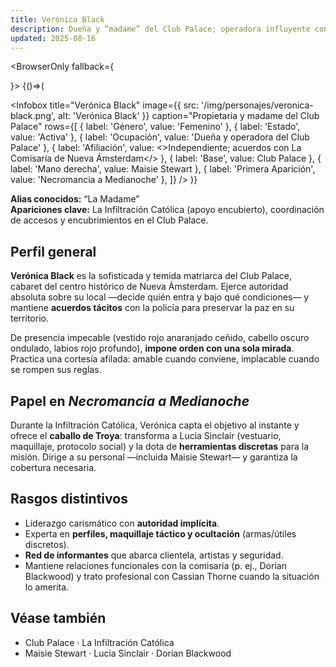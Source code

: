 ```yaml
---
title: Verónica Black
description: Dueña y “madame” del Club Palace; operadora influyente con acuerdos tácticos con la comisaría
updated: 2025-08-16
---
```



<BrowserOnly fallback={<div />}>
{()=>(

  <Infobox
    title="Verónica Black"
    image={{ src: '/img/personajes/veronica-black.png', alt: 'Verónica Black' }}
    caption="Propietaria y madame del Club Palace"
    rows={[
      { label: 'Género', value: 'Femenino' },
      { label: 'Estado', value: 'Activa' },
      { label: 'Ocupación', value: 'Dueña y operadora del Club Palace' },
      { label: 'Afiliación', value: <>Independiente; acuerdos con <Link to="/CrSaSo/lugares/La%20Comisar%C3%ADa%20de%20Nueva%20%C3%81msterdam">La Comisaría de Nueva Ámsterdam</Link></> },
      { label: 'Base', value: <Link to="/CrSaSo/lugares/Club%20Palace">Club Palace</Link> },
      { label: 'Mano derecha', value: <Link to="/CrSaSo/personajes/Maisie%20Stewart">Maisie Stewart</Link> },
      { label: 'Primera Aparición', value: 'Necromancia a Medianoche' },
    ]}
  />
)}
</BrowserOnly>

**Alias conocidos:** “La Madame”  
**Apariciones clave:** <Link to="/CrSaSo/eventos/La%20Infiltraci%C3%B3n%20Cat%C3%B3lica">La Infiltración Católica</Link> (apoyo encubierto), coordinación de accesos y encubrimientos en el <Link to="/CrSaSo/lugares/Club%20Palace">Club Palace</Link>.

## Perfil general
**Verónica Black** es la sofisticada y temida matriarca del <Link to="/CrSaSo/lugares/Club%20Palace">Club Palace</Link>, cabaret del centro histórico de <Link to="/CrSaSo/lugares/Nueva%20%C3%81msterdam">Nueva Ámsterdam</Link>. Ejerce autoridad absoluta sobre su local —decide quién entra y bajo qué condiciones— y mantiene **acuerdos tácitos** con la policía para preservar la paz en su territorio.

De presencia impecable (vestido rojo anaranjado ceñido, cabello oscuro ondulado, labios rojo profundo), **impone orden con una sola mirada**. Practica una cortesía afilada: amable cuando conviene, implacable cuando se rompen sus reglas.

## Papel en *Necromancia a Medianoche*
Durante la <Link to="/CrSaSo/eventos/La%20Infiltraci%C3%B3n%20Cat%C3%B3lica">Infiltración Católica</Link>, Verónica capta el objetivo al instante y ofrece el **caballo de Troya**: transforma a <Link to="/CrSaSo/personajes/Lucia%20Sinclair">Lucia Sinclair</Link> (vestuario, maquillaje, protocolo social) y la dota de **herramientas discretas** para la misión. Dirige a su personal —incluida <Link to="/CrSaSo/personajes/Maisie%20Stewart">Maisie Stewart</Link>— y garantiza la cobertura necesaria.

## Rasgos distintivos
- Liderazgo carismático con **autoridad implícita**.  
- Experta en **perfiles, maquillaje táctico y ocultación** (armas/útiles discretos).  
- **Red de informantes** que abarca clientela, artistas y seguridad.  
- Mantiene relaciones funcionales con la comisaría (p. ej., <Link to="/CrSaSo/personajes/Dorian%20Blackwood">Dorian Blackwood</Link>) y trato profesional con <Link to="/CrSaSo/personajes/Cassian%20Thorne">Cassian Thorne</Link> cuando la situación lo amerita.

## Véase también
- <Link to="/CrSaSo/lugares/Club%20Palace">Club Palace</Link> ·
  <Link to="/CrSaSo/eventos/La%20Infiltraci%C3%B3n%20Cat%C3%B3lica">La Infiltración Católica</Link>  
- <Link to="/CrSaSo/personajes/Maisie%20Stewart">Maisie Stewart</Link> ·
  <Link to="/CrSaSo/personajes/Lucia%20Sinclair">Lucia Sinclair</Link> ·
  <Link to="/CrSaSo/personajes/Dorian%20Blackwood">Dorian Blackwood</Link>
